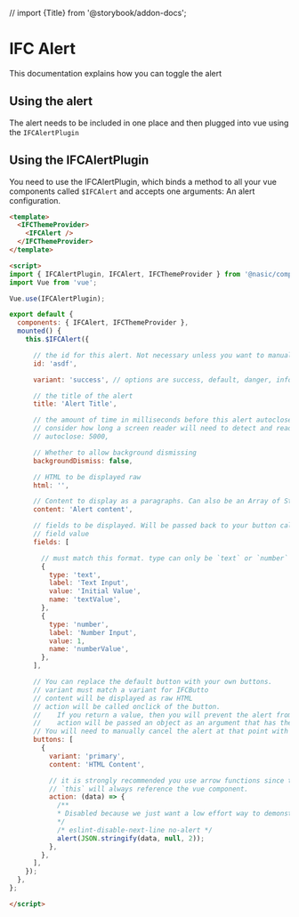 // import {Title} from '@storybook/addon-docs';

<Meta title="Presentational Components/Alert/Usage" />

# IFC Alert

This documentation explains how you can toggle the alert


## Using the alert

The alert needs to be included in one place and then plugged into vue using the `IFCAlertPlugin`


## Using the IFCAlertPlugin

You need to use the IFCAlertPlugin, which binds a method to all your vue components called `$IFCAlert` and accepts
one arguments: An alert configuration.
```html
<template>
  <IFCThemeProvider>
    <IFCAlert />
  </IFCThemeProvider>
</template>

<script>
import { IFCAlertPlugin, IFCAlert, IFCThemeProvider } from '@nasic/component-library/build/index.esm';
import Vue from 'vue';

Vue.use(IFCAlertPlugin);

export default {
  components: { IFCAlert, IFCThemeProvider },
  mounted() {
    this.$IFCAlert({

      // the id for this alert. Not necessary unless you want to manually cancel the alert.
      id: 'asdf',

      variant: 'success', // options are success, default, danger, info, warning

      // the title of the alert
      title: 'Alert Title',

      // the amount of time in milliseconds before this alert autocloses. (truncated to whole second)
      // consider how long a screen reader will need to detect and read your alert before setting this!
      // autoclose: 5000,

      // Whether to allow background dismissing
      backgroundDismiss: false,

      // HTML to be displayed raw
      html: '',

      // Content to display as a paragraphs. Can also be an Array of Strings.
      content: 'Alert content',

      // fields to be displayed. Will be passed back to your button callbacks in an object keyed by field name with
      // field value
      fields: [

        // must match this format. type can only be `text` or `number`
        {
          type: 'text',
          label: 'Text Input',
          value: 'Initial Value',
          name: 'textValue',
        },
        {
          type: 'number',
          label: 'Number Input',
          value: 1,
          name: 'numberValue',
        },
      ],

      // You can replace the default button with your own buttons.
      // variant must match a variant for IFCButto
      // content will be displayed as raw HTML
      // action will be called onclick of the button.
      //    If you return a value, then you will prevent the alert from closing on click.
      //    action will be passed an object as an argument that has the values for the fields you set above
      // You will need to manually cancel the alert at that point with $IFCAlertCancel(alert.id)
      buttons: [
        {
          variant: 'primary',
          content: 'HTML Content',

          // it is strongly recommended you use arrow functions since they determine execution context lexically, so
          // `this` will always reference the vue component.
          action: (data) => {
            /**
            * Disabled because we just want a low effort way to demonstrate callback.
            */
            /* eslint-disable-next-line no-alert */
            alert(JSON.stringify(data, null, 2));
          },
        },
      ],
    });
  },
};

</script>
```
